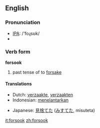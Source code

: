 ==English==

===Pronunciation===
*[[w:IPA|IPA]]: /'foɻsʊk/
*{{audio|en-us-forsook.ogg|Audio (US)}}

===Verb form===
'''forsook'''

# past tense of to [[forsake]]

====Translations====
{{top}}
*Dutch: [[verzaakte]], [[verzaakten]]
*Indonesian: [[telantar|menelantarkan]]
{{mid}}
*Japanese: [[見捨てた]] ([[みすてた]], misuteta)
{{bottom}}

[[it:forsook]]
[[zh:forsook]]